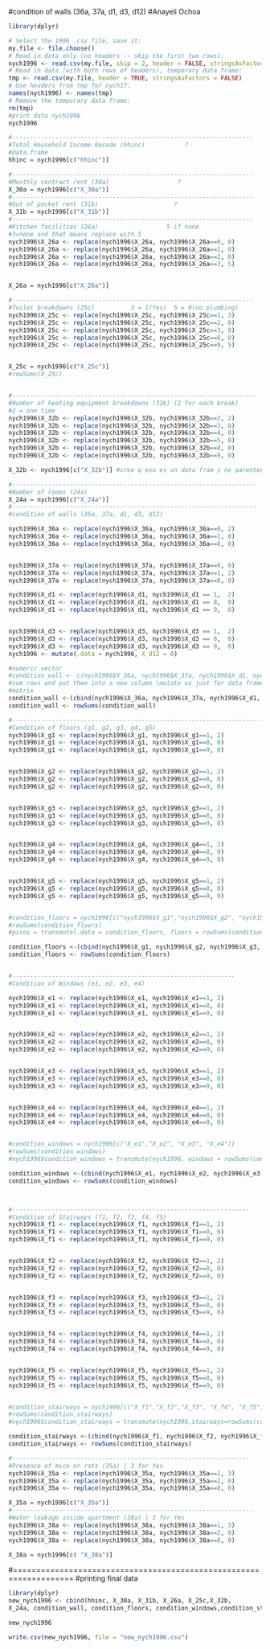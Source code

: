 #condition of walls (36a, 37a, d1, d3, d12)
#Anayeli Ochoa
```r
library(dplyr)

# Select the 1996 .csv file, save it:
my.file <- file.choose()
# Read in data only (no headers -- skip the first two rows):
nych1996 <- read.csv(my.file, skip = 2, header = FALSE, stringsAsFactors = FALSE)
# Read in data (with both rows of headers), temporary data frame:
tmp <- read.csv(my.file, header = TRUE, stringsAsFactors = FALSE)
# Use headers from tmp for nych17:
names(nych1996) <- names(tmp)
# Remove the temporary data frame:
rm(tmp)
#print data nych1996
nych1996

#-------------------------------------------------------------------
#Total Household Income Recode (hhinc)           ?
#data.frame
hhinc = nych1996[c("hhinc")]

#-------------------------------------------------------------------
#Monthly contract rent (30a)                   ?
X_30a = nych1996[c("X_30a")]
#-------------------------------------------------------------------
#Out of pocket rent (31b)                     ?
X_31b = nych1996[c("X_31b")]
#-------------------------------------------------------------------
#Kitchen facilities (26a)                   5 if none
#3=none and that means replace with 5
nych1996$X_26a <- replace(nych1996$X_26a, nych1996$X_26a==0, 0)
nych1996$X_26a <- replace(nych1996$X_26a, nych1996$X_26a==1, 0)
nych1996$X_26a <- replace(nych1996$X_26a, nych1996$X_26a==2, 0)
nych1996$X_26a <- replace(nych1996$X_26a, nych1996$X_26a==3, 5)


X_26a = nych1996[c("X_26a")]

#-------------------------------------------------------------------
#Toilet breakdowns (25c)          3 = 1(Yes)  5 = 9(no plumbing)
nych1996$X_25c <- replace(nych1996$X_25c, nych1996$X_25c==1, 3)
nych1996$X_25c <- replace(nych1996$X_25c, nych1996$X_25c==2, 0)
nych1996$X_25c <- replace(nych1996$X_25c, nych1996$X_25c==3, 0)
nych1996$X_25c <- replace(nych1996$X_25c, nych1996$X_25c==8, 0)
nych1996$X_25c <- replace(nych1996$X_25c, nych1996$X_25c==9, 5)


X_25c = nych1996[c("X_25c")]
#rowSums(X_25c)


#--------------------------------------------------------------------
#Number of heating equipment breakdowns (32b) (2 for each break)
#2 = one time
nych1996$X_32b <- replace(nych1996$X_32b, nych1996$X_32b==2, 2)
nych1996$X_32b <- replace(nych1996$X_32b, nych1996$X_32b==3, 0)
nych1996$X_32b <- replace(nych1996$X_32b, nych1996$X_32b==4, 0)
nych1996$X_32b <- replace(nych1996$X_32b, nych1996$X_32b==5, 0)
nych1996$X_32b <- replace(nych1996$X_32b, nych1996$X_32b==8, 0)
nych1996$X_32b <- replace(nych1996$X_32b, nych1996$X_32b==9, 0)

X_32b <- nych1996[c("X_32b")] #creo q eso es un data fram y ne parentensis es character

#--------------------------------------------------------------------
#Number of rooms (24a)
X_24a = nych1996[c("X_24a")]
#--------------------------------------------------------------------
#condition of walls (36a, 37a, d1, d3, d12)

nych1996$X_36a <- replace(nych1996$X_36a, nych1996$X_36a==0, 2)
nych1996$X_36a <- replace(nych1996$X_36a, nych1996$X_36a==1, 0)
nych1996$X_36a <- replace(nych1996$X_36a, nych1996$X_36a==8, 0)


nych1996$X_37a <- replace(nych1996$X_37a, nych1996$X_37a==0, 0)
nych1996$X_37a <- replace(nych1996$X_37a, nych1996$X_37a==1, 2)
nych1996$X_37a <- replace(nych1996$X_37a, nych1996$X_37a==8, 0)

nych1996$X_d1 <- replace(nych1996$X_d1, nych1996$X_d1 == 1,  2)
nych1996$X_d1 <- replace(nych1996$X_d1, nych1996$X_d1 == 8,  0)
nych1996$X_d1 <- replace(nych1996$X_d1, nych1996$X_d1 == 9,  0)


nych1996$X_d3 <- replace(nych1996$X_d3, nych1996$X_d3 == 1,  2)
nych1996$X_d3 <- replace(nych1996$X_d3, nych1996$X_d3 == 8,  0)
nych1996$X_d3 <- replace(nych1996$X_d3, nych1996$X_d3 == 9,  0)
nych1996 <- mutate(.data = nych1996, X_d12 = 0)

#numeric vector
#condition_wall <- c(nych1996$X_36a, nych1996$X_37a, nych1996$X_d1, nych1996$X_d3, nych1996$X_d12)
#sum rows and put them into a new column \mutate us just for data frames
#matrix
condition_wall <-(cbind(nych1996$X_36a, nych1996$X_37a, nych1996$X_d1, nych1996$X_d3, nych1996$X_d12))
condition_wall <- rowSums(condition_wall)

#-----------------------------------------------------------------------
#Condition of floors (g1, g2, g3, g4, g5)
nych1996$X_g1 <- replace(nych1996$X_g1, nych1996$X_g1==1, 2)
nych1996$X_g1 <- replace(nych1996$X_g1, nych1996$X_g1==8, 0)
nych1996$X_g1 <- replace(nych1996$X_g1, nych1996$X_g1==9, 0)


nych1996$X_g2 <- replace(nych1996$X_g2, nych1996$X_g2==1, 2)
nych1996$X_g2 <- replace(nych1996$X_g2, nych1996$X_g2==8, 0)
nych1996$X_g2 <- replace(nych1996$X_g2, nych1996$X_g2==9, 0)


nych1996$X_g3 <- replace(nych1996$X_g3, nych1996$X_g3==1, 2)
nych1996$X_g3 <- replace(nych1996$X_g3, nych1996$X_g3==8, 0)
nych1996$X_g3 <- replace(nych1996$X_g3, nych1996$X_g3==9, 0)


nych1996$X_g4 <- replace(nych1996$X_g4, nych1996$X_g4==1, 2)
nych1996$X_g4 <- replace(nych1996$X_g4, nych1996$X_g4==8, 0)
nych1996$X_g4 <- replace(nych1996$X_g4, nych1996$X_g4==9, 0)


nych1996$X_g5 <- replace(nych1996$X_g5, nych1996$X_g5==1, 2)
nych1996$X_g5 <- replace(nych1996$X_g5, nych1996$X_g5==8, 0)
nych1996$X_g5 <- replace(nych1996$X_g5, nych1996$X_g5==9, 0)


#condition_floors = nych1996[c("nych1996$X_g1","nych1996$X_g2", "nych1996$X_g3", "nych1996$X_g4", "nych1996$X_g5")]
#rowSums(condition_floors)
#pisos = transmute(.data = condition_floors, floors = rowSums(condition_floors))

condition_floors <-(cbind(nych1996$X_g1, nych1996$X_g2, nych1996$X_g3, nych1996$X_g4, nych1996$X_g5))
condition_floors <- rowSums(condition_floors)


#--------------------------------------------------------------
#Condition of Windows (e1, e2, e3, e4)

nych1996$X_e1 <- replace(nych1996$X_e1, nych1996$X_e1==1, 2)
nych1996$X_e1 <- replace(nych1996$X_e1, nych1996$X_e1==8, 0)
nych1996$X_e1 <- replace(nych1996$X_e1, nych1996$X_e1==9, 0)


nych1996$X_e2 <- replace(nych1996$X_e2, nych1996$X_e2==1, 2)
nych1996$X_e2 <- replace(nych1996$X_e2, nych1996$X_e2==8, 0)
nych1996$X_e2 <- replace(nych1996$X_e2, nych1996$X_e2==9, 0)


nych1996$X_e3 <- replace(nych1996$X_e3, nych1996$X_e3==1, 2)
nych1996$X_e3 <- replace(nych1996$X_e3, nych1996$X_e3==8, 0)
nych1996$X_e3 <- replace(nych1996$X_e3, nych1996$X_e3==9, 0)


nych1996$X_e4 <- replace(nych1996$X_e4, nych1996$X_e4==1, 2)
nych1996$X_e4 <- replace(nych1996$X_e4, nych1996$X_e4==8, 0)
nych1996$X_e4 <- replace(nych1996$X_e4, nych1996$X_e4==9, 0)


#condition_windows = nych1996[c("X_e1","X_e2", "X_e3", "X_e4")]
#rowSums(condition_windows)
#nych1996$condition_windows = transmute(nych1996, windows = rowSums(condition_windows))

condition_windows <-(cbind(nych1996$X_e1, nych1996$X_e2, nych1996$X_e3, nych1996$X_e4))
condition_windows <- rowSums(condition_windows)



#------------------------------------------------------------------
#Condition of Stairways (f1, f2, f3, f4, f5)
nych1996$X_f1 <- replace(nych1996$X_f1, nych1996$X_f1==1, 2)
nych1996$X_f1 <- replace(nych1996$X_f1, nych1996$X_f1==8, 0)
nych1996$X_f1 <- replace(nych1996$X_f1, nych1996$X_f1==9, 0)


nych1996$X_f2 <- replace(nych1996$X_f2, nych1996$X_f2==1, 2)
nych1996$X_f2 <- replace(nych1996$X_f2, nych1996$X_f2==8, 0)
nych1996$X_f2 <- replace(nych1996$X_f2, nych1996$X_f2==9, 0)


nych1996$X_f3 <- replace(nych1996$X_f3, nych1996$X_f3==1, 2)
nych1996$X_f3 <- replace(nych1996$X_f3, nych1996$X_f3==8, 0)
nych1996$X_f3 <- replace(nych1996$X_f3, nych1996$X_f3==9, 0)


nych1996$X_f4 <- replace(nych1996$X_f4, nych1996$X_f4==1, 2)
nych1996$X_f4 <- replace(nych1996$X_f4, nych1996$X_f4==8, 0)
nych1996$X_f4 <- replace(nych1996$X_f4, nych1996$X_f4==9, 0)


nych1996$X_f5 <- replace(nych1996$X_f5, nych1996$X_f5==1, 2)
nych1996$X_f5 <- replace(nych1996$X_f5, nych1996$X_f5==8, 0)
nych1996$X_f5 <- replace(nych1996$X_f5, nych1996$X_f5==9, 0)


#condition_stairways = nych1996[c("X_f1","X_f2","X_f3", "X_f4", "X_f5")]
#rowSums(condition_stairways)
#nych1996$condition_stairways = transmute(nych1996,stairways=rowSums(condition_stairways))

condition_stairways <-(cbind(nych1996$X_f1, nych1996$X_f2, nych1996$X_f3, nych1996$X_f4, nych1996$X_f5))
condition_stairways <- rowSums(condition_stairways)

#------------------------------------------------------------------
#Presence of mice or rats (35a) | 3 for Yes
nych1996$X_35a <- replace(nych1996$X_35a, nych1996$X_35a==1, 3)
nych1996$X_35a <- replace(nych1996$X_35a, nych1996$X_35a==2, 0)
nych1996$X_35a <- replace(nych1996$X_35a, nych1996$X_35a==8, 0)

X_35a = nych1996[c("X_35a")]
#-------------------------------------------------------------------
#Water leakage inside apartment (38a) | 3 for Yes
nych1996$X_38a <- replace(nych1996$X_38a, nych1996$X_38a==1, 3)
nych1996$X_38a <- replace(nych1996$X_38a, nych1996$X_38a==2, 0)
nych1996$X_38a <- replace(nych1996$X_38a, nych1996$X_38a==8, 0)

X_38a = nych1996[c( "X_38a")]
```


#===================================================================
#printing final data

```r
library(dplyr)
new_nych1996 <- cbind(hhinc, X_30a, X_31b, X_26a, X_25c,X_32b,
X_24a, condition_wall, condition_floors, condition_windows,condition_stairways, X_35a, X_38a)

new_nych1996

write.csv(new_nych1996, file = "new_nych1996.csv")
```

  
